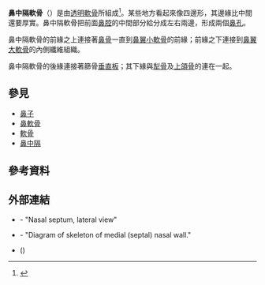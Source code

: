 {{Infobox anatomy
| Name        = 鼻中隔軟骨
| Latin       = Cartilago septi nasi
| Image       = Gray854.png
| Width       = 140
| Caption     = [[鼻子|鼻子]]的骨頭和鼻中隔軟骨。右側(圖中右側藍色結構的鼻中隔軟骨顯而易見)
| Image2      = Orrsövény.PNG
| Caption2    = 從下方觀察的[[鼻軟骨|鼻軟骨]](鼻中隔軟骨在中間底部的藍色部分顯而易見)
| System      =
| Precursor   = 
<!--
| GraySubject = 223
| GrayPage    = 992
| DorlandsPre = c_12
| DorlandsSuf = 12217211
-->
}}
'''鼻中隔軟骨'''（{{lang-en|septal nasal cartilage}}）是由[[透明軟骨|透明軟骨]]所組成<ref name=Saladin>
{{cite book |last=Saladin |first=Kenneth S. |authorlink= |title=Anatomy and Physiology |edition=6th |url= |accessdate= |year= |publisher=McGraw Hill Higher Education |location=New York, NY: McGraw Hill, 2012. |isbn= 9780077472139 |pages= 856}}</ref>。某些地方看起來像四邊形，其邊緣比中間還要厚實。鼻中隔軟骨把前面[[鼻腔|鼻腔]]的中間部分給分成左右兩邊，形成兩個[[鼻孔|鼻孔]]。

鼻中隔軟骨的前緣之上連接著[[鼻骨|鼻骨]]一直到[[鼻翼小軟骨|鼻翼小軟骨]]的前緣；前緣之下連接到[[鼻翼大軟骨|鼻翼大軟骨]]的內側纖維組織。

鼻中隔軟骨的後緣連接著篩骨[[垂直板|垂直板]]；其下緣與[[犁骨|犁骨]]及[[上頜骨|上頜骨]]的{{link-en|齶突|Palatine process of maxilla}}連在一起。

== 參見 ==
* [[鼻子|鼻子]]
* [[鼻軟骨|鼻軟骨]]
* [[軟骨|軟骨]]
* [[鼻中隔|鼻中隔]]

== 參考資料 ==
{{Gray's}}
{{reflist}}

==外部連結==
* {{UMichAtlas|rsa1p7}} - "Nasal septum, lateral view"
* {{SUNYAnatomyFigs|33|02|01}} - "Diagram of skeleton of medial (septal) nasal wall."
* {{NormanAnatomy|lesson9}} ({{NormanAnatomyFig|nasalseptumbonescarti}})

{{Nose anatomy}}